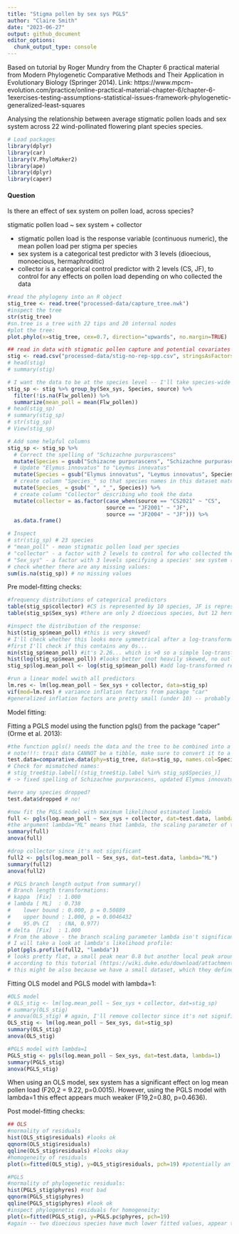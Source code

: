 ```yaml
---
title: "Stigma pollen by sex sys PGLS"
author: "Claire Smith"
date: "2023-06-27"
output: github_document
editor_options: 
  chunk_output_type: console
---
```


Based on tutorial by Roger Mundry from the Chapter 6 practical material from Modern Phylogenetic Comparative Methods and Their Application in Evolutionary Biology (Springer 2014). Link: https://www.mpcm-evolution.com/practice/online-practical-material-chapter-6/chapter-6-1exercises-testing-assumptions-statistical-issues-framework-phylogenetic-generalized-least-squares

Analysing the relationship between average stigmatic pollen loads and sex system across 22 wind-pollinated flowering plant species species. 

```r
# Load packages
library(dplyr)
library(car)
library(V.PhyloMaker2)
library(ape)
library(dplyr)
library(caper)
```


#### Question

Is there an effect of sex system on pollen load, across species? 

stigmatic pollen load ~ sex system + collector

- stigmatic pollen load is the response variable (continuous numeric), the mean pollen load per stigma per species 
- sex system is a categorical test predictor with 3 levels (dioecious, monoecious, hermaphroditic)
- collector is a categorical control predictor with 2 levels (CS, JF), to control for any effects on pollen load depending on who collected the data


```r
#read the phylogeny into an R object
stig_tree <- read.tree("processed-data/capture_tree.nwk")
#inspect the tree
str(stig_tree)
#sn.tree is a tree with 22 tips and 20 internal nodes
#plot the tree:
plot.phylo(x=stig_tree, cex=0.7, direction="upwards", no.margin=TRUE)
```


```r
## read in data with stigmatic pollen capture and potential covariates
stig <- read.csv("processed-data/stig-no-rep-spp.csv", stringsAsFactors = T) 
# head(stig)
# summary(stig)

# I want the data to be at the species level -- I'll take species-wide averages
stig_sp <- stig %>% group_by(Sex_sys, Species, source) %>% 
  filter(!is.na(Flw_pollen)) %>% 
  summarize(mean_poll = mean(Flw_pollen))
# head(stig_sp)
# summary(stig_sp)
# str(stig_sp)
# View(stig_sp)

# Add some helpful columns
stig_sp <- stig_sp %>% 
  # Correct the spelling of "Schizachne purpurascens"
  mutate(Species = gsub("Schizacne purpurascens", "Schizachne purpurascens", Species)) %>% 
  # Update "Elymus innovatus" to "Leymus innovatus"
  mutate(Species = gsub("Elymus innovatus", "Leymus innovatus", Species)) %>% 
  # create column "Species_" so that species names in this dataset match tip labels in the tree
  mutate(Species_ = gsub(" ", "_", Species)) %>% 
  # create column "Collector" describing who took the data
  mutate(collector = as.factor(case_when(source == "CS2021" ~ "CS",
                               source == "JF2001" ~ "JF",
                               source == "JF2004" ~ "JF"))) %>% 
  as.data.frame()

# Inspect
# str(stig_sp) # 23 species 
# "mean_poll" - mean stigmatic pollen load per species
# "collector" - a factor with 2 levels to control for who collected the data (CS or JF)
# "Sex_sys" - a factor with 3 levels specifying a species' sex system (dioecious, monoecious, or hermaphroditic). 
# check whether there are any missing values:
sum(is.na(stig_sp)) # no missing values
```

Pre model-fitting checks:

```r
#frequency distributions of categorical predictors
table(stig_sp$collector) #CS is represented by 10 species, JF is represented by 13
table(stig_sp$Sex_sys) #there are only 2 dioecious species, but 12 hermaphroditic species and 9 monoecious species. This might be an issue - the dioecious species may be overly influential and also not a great representation of this sex system. 

#inspect the distribution of the response:
hist(stig_sp$mean_poll) #this is very skewed!
# I'll check whether this looks more symmetrical after a log-transformation (to avoid influential cases)
#first I'll check if this contains any 0s...
min(stig_sp$mean_poll) #it's 2.26... which is >0 so a simple log-transform is safe
hist(log(stig_sp$mean_poll)) #looks better (not heavily skewed, no outliers)
stig_sp$log.mean_poll <- log(stig_sp$mean_poll) #add log-transformed response to dataset
```


```r
#run a linear model wwith all predictors
lm.res <- lm(log.mean_poll ~ Sex_sys + collector, data=stig_sp)
vif(mod=lm.res) # variance inflation factors from package "car"
#generalized inflation factors are pretty small (under 10) -- probably no big collinearity issues
```

Model fitting: 

Fitting a PGLS model using the function pgls() from the package "caper" (Orme et al. 2013):

```r
#the function pgls() needs the data and the tree to be combined into a single object, do this with the function comparative.data() from "caper"
# note!!!: trait data CANNOT be a tibble, make sure to convert it to a dataframe or you will get an error!
test.data=comparative.data(phy=stig_tree, data=stig_sp, names.col=Species_, vcv=TRUE, na.omit=FALSE, warn.dropped=TRUE)
# Check for mismatched names:
# stig_tree$tip.label[!(stig_tree$tip.label %in% stig_sp$Species_)]
# -> fixed spelling of Schizachne purpurascens, updated Elymus innovatus to Leymus innovatus

#were any species dropped?
test.data$dropped # no!

#now fit the PGLS model with maximum likelihood estimated lambda
full <- pgls(log.mean_poll ~ Sex_sys + collector, dat=test.data, lambda="ML")
#the argument lambda="ML" means that lambda, the scaling parameter of the variance-covariance matrix is estimated (using maximum likelihood)
summary(full)
anova(full)

#drop collector since it's not significant
full2 <- pgls(log.mean_poll ~ Sex_sys, dat=test.data, lambda="ML")
summary(full2)
anova(full2)

# PGLS branch length output from summary()
# Branch length transformations:
# kappa  [Fix]  : 1.000
# lambda [ ML]  : 0.738
#    lower bound : 0.000, p = 0.50889
#    upper bound : 1.000, p = 0.0046432
#    95.0% CI   : (NA, 0.977)
# delta  [Fix]  : 1.000
# From the above - the branch scaling parameter lambda isn't significantly different from 0 but it is significantly different from 1. Lambda=0 is equivalent to an OLS model/a "star" phylogeny where no species are more related to each other than others. Lambda=1 represents a Brownian model of evolution. In terms of this model, might mean that PGLS model is no more appropriate than an OLS model because the differences in average pollen load between species aren't particularly affected by where they sit on a phylogeny. 
# I will take a look at lambda's likelihood profile: 
plot(pgls.profile(full2, "lambda"))
# looks pretty flat, a small peak near 0.8 but another local peak around lambda = 0. 
# according to this tutorial (https://wiki.duke.edu/download/attachments/131173232/Randi_PGLStutorial.docx?version=1&modificationDate=1518578568000&api=v2)
# this might be also because we have a small dataset, which they define as 20-30 species -- we have 23! They recommend in this case doing 2 analyses: 1 OLS (equivalent to lambda=0) and one PGLS with lambda = 1. 
```

Fitting OLS model and PGLS model with lambda=1:

```r
#OLS model 
# OLS_stig <- lm(log.mean_poll ~ Sex_sys + collector, dat=stig_sp)
# summary(OLS_stig)
# anova(OLS_stig) # again, I'll remove collector since it's not significant and I didn't expect it to have an impact
OLS_stig <- lm(log.mean_poll ~ Sex_sys, dat=stig_sp)
summary(OLS_stig)
anova(OLS_stig)

#PGLS model with lambda=1
PGLS_stig <- pgls(log.mean_poll ~ Sex_sys, dat=test.data, lambda=1)
summary(PGLS_stig)
anova(PGLS_stig)
```

When using an OLS model, sex system has a significant effect on log mean pollen load (F20,2 = 9.22, p=0.0015). However, using the PGLS model with lambda=1 this effect appears much weaker (F19,2=0.80, p=0.4636). 

Post model-fitting checks:

```r
## OLS
#normality of residuals
hist(OLS_stig$residuals) #looks ok
qqnorm(OLS_stig$residuals) 
qqline(OLS_stig$residuals) #looks okay
#homogeneity of residuals
plot(x=fitted(OLS_stig), y=OLS_stig$residuals, pch=19) #potentially an issue here with so few dioecious species. The two dioecious species have much lower fitted values, appear to be less variable (but hard to say because there's only 2!)

#PGLS
#normality of phylogenetic residuals:
hist(PGLS_stig$phyres) #not bad
qqnorm(PGLS_stig$phyres) 
qqline(PGLS_stig$phyres) #look ok
#inspect phylogenetic residuals for homogeneity:
plot(x=fitted(PGLS_stig), y=PGLS.pc$phyres, pch=19)
#again -- two dioecious species have much lower fitted values, appear to be less variable (but hard to say because there's only 2!)
```
